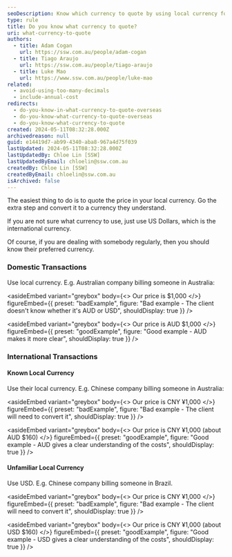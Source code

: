 ```yaml
---
seoDescription: Know which currency to quote by using local currency for domestic transactions and USD as a fallback for international deals.
type: rule
title: Do you know what currency to quote?
uri: what-currency-to-quote
authors:
  - title: Adam Cogan
    url: https://ssw.com.au/people/adam-cogan
  - title: Tiago Araujo
    url: https://ssw.com.au/people/tiago-araujo
  - title: Luke Mao
    url: https://www.ssw.com.au/people/luke-mao
related:
  - avoid-using-too-many-decimals
  - include-annual-cost
redirects:
  - do-you-know-in-what-currency-to-quote-overseas
  - do-you-know-what-currency-to-quote-overseas
  - do-you-know-what-currency-to-quote
created: 2024-05-11T08:32:28.000Z
archivedreason: null
guid: e14419d7-ab99-4340-aba8-967a4d75f039
lastUpdated: 2024-05-11T08:32:28.000Z
lastUpdatedBy: Chloe Lin [SSW]
lastUpdatedByEmail: chloelin@ssw.com.au
createdBy: Chloe Lin [SSW]
createdByEmail: chloelin@ssw.com.au
isArchived: false
---
```


The easiest thing to do is to quote the price in your local currency. Go the extra step and convert it to a currency they understand.

If you are not sure what currency to use, just use US Dollars, which is the international currency.

Of course, if you are dealing with somebody regularly, then you should know their preferred currency.

### Domestic Transactions

Use local currency. E.g. Australian company billing someone in Australia:


<asideEmbed
  variant="greybox"
  body={<>
    Our price is $1,000
  </>}
  figureEmbed={{
    preset: "badExample",
    figure: "Bad example - The client doesn't know whether it's AUD or USD",
    shouldDisplay: true
  }}
/>



<asideEmbed
  variant="greybox"
  body={<>
    Our price is AUD $1,000
  </>}
  figureEmbed={{
    preset: "goodExample",
    figure: "Good example - AUD makes it more clear",
    shouldDisplay: true
  }}
/>


### International Transactions

#### Known Local Currency

Use their local currency. E.g. Chinese company billing someone in Australia:


<asideEmbed
  variant="greybox"
  body={<>
    Our price is CNY ¥1,000
  </>}
  figureEmbed={{
    preset: "badExample",
    figure: "Bad example - The client will need to convert it",
    shouldDisplay: true
  }}
/>



<asideEmbed
  variant="greybox"
  body={<>
    Our price is CNY ¥1,000 (about AUD $160)
  </>}
  figureEmbed={{
    preset: "goodExample",
    figure: "Good example - AUD gives a clear understanding of the costs",
    shouldDisplay: true
  }}
/>


#### Unfamiliar Local Currency

Use USD. E.g. Chinese company billing someone in Brazil.


<asideEmbed
  variant="greybox"
  body={<>
    Our price is CNY ¥1,000
  </>}
  figureEmbed={{
    preset: "badExample",
    figure: "Bad example - The client will need to convert it",
    shouldDisplay: true
  }}
/>



<asideEmbed
  variant="greybox"
  body={<>
    Our price is CNY ¥1,000 (about USD $160)
  </>}
  figureEmbed={{
    preset: "goodExample",
    figure: "Good example - USD gives a clear understanding of the costs",
    shouldDisplay: true
  }}
/>
